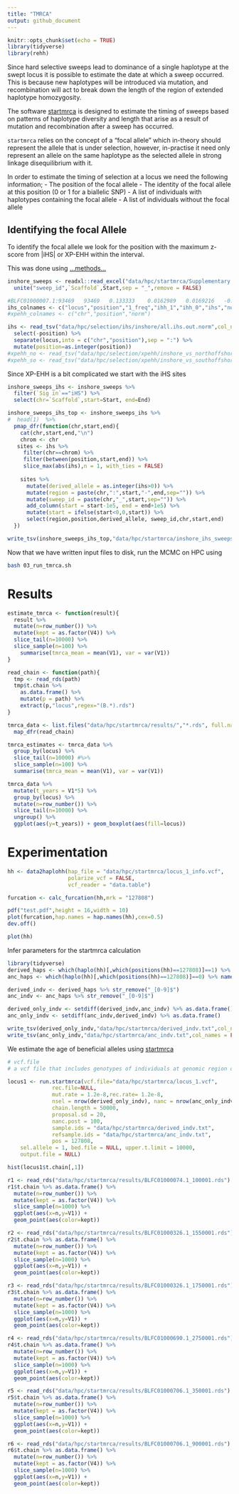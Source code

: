 ```yaml
---
title: "TMRCA"
output: github_document
---
```


```r
knitr::opts_chunk$set(echo = TRUE)
library(tidyverse)
library(rehh)
```

Since hard selective sweeps lead to dominance of a single haplotype at the swept locus it is possible to estimate the date at which a sweep occurred.  This is because new haplotypes will be introduced via mutation, and recombination will act to break down the length of the region of extended haplotype homozygosity. 

The software [startmrca](https://github.com/jhavsmith/startmrca) is designed to estimate the timing of sweeps based on patterns of haplotype diversity and length that arise as a result of mutation and recombination after a sweep has occurred. 

`startmrca` relies on the concept of a "focal allele" which in-theory should represent the allele that is under selection, however, in-practise it need only represent an allele on the same haplotype as the selected allele in strong linkage disequilibrium with it. 

In order to estimate the timing of selection at a locus we need the following information;
  - The position of the focal allele
  - The identity of the focal allele at this position (0 or 1 for a biallelic SNP)
  - A list of individuals with haplotypes containing the focal allele
  - A list of individuals without the focal allele


## Identifying the focal Allele

To identify the focal allele we look for the position with the maximum z-score from |iHS| or XP-EHH within the interval. 

This was done using [...methods...](jia_how_was_this_done?)

```r
inshore_sweeps <- readxl::read_excel("data/hpc/startmrca/Supplementary Tables.xlsx",sheet="Table S9", skip = 1) %>% 
  unite("sweep_id",`Scaffold`,Start,sep = "_",remove = FALSE) 
```


```r
#BLFC01000007.1:93469	93469	0.133333	0.0162989	0.0169216	-0.0162829	-1.50666	0
ihs_colnames <- c("locus","position","1_freq","ihh_1","ihh_0","ihs","norm","top1pc")
#xpehh_colnames <- c("chr","position","norm")

ihs <- read_tsv("data/hpc/selection/ihs/inshore/all.ihs.out.norm",col_names = ihs_colnames) %>% 
  select(-position) %>% 
  separate(locus,into = c("chr","position"),sep = ":") %>% 
  mutate(position=as.integer(position))
#xpehh_no <- read_tsv("data/hpc/selection/xpehh/inshore_vs_northoffshore.xpehh.norm",col_names = xpehh_colnames)
#xpehh_so <- read_tsv("data/hpc/selection/xpehh/inshore_vs_southoffshore.xpehh.norm",col_names = xpehh_colnames)
```
Since XP-EHH is a bit complicated we start with the iHS sites

```r
inshore_sweeps_ihs <- inshore_sweeps %>% 
  filter(`Sig in`=="iHS") %>% 
  select(chr=`Scaffold`,start=Start, end=End)

inshore_sweeps_ihs_top <- inshore_sweeps_ihs %>% 
#  head(1)  %>% 
  pmap_dfr(function(chr,start,end){
    cat(chr,start,end,"\n")
    chrom <- chr
   sites <- ihs %>%
     filter(chr==chrom) %>%
     filter(between(position,start,end)) %>% 
     slice_max(abs(ihs),n = 1, with_ties = FALSE)
   
    sites %>% 
      mutate(derived_allele = as.integer(ihs>0)) %>% 
      mutate(region = paste(chr,":",start,"-",end,sep="")) %>% 
      mutate(sweep_id = paste(chr,"_",start,sep="")) %>% 
      add_column(start = start-1e5, end = end+1e5) %>% 
      mutate(start = ifelse(start<0,0,start)) %>% 
      select(region,position,derived_allele, sweep_id,chr,start,end) 
  })

write_tsv(inshore_sweeps_ihs_top,"data/hpc/startmrca/inshore_ihs_sweeps.tsv")
```


Now that we have written input files to disk, run the MCMC on HPC using 

```bash
bash 03_run_tmrca.sh
```

# Results

```r
estimate_tmrca <- function(result){
  result %>% 
  mutate(n=row_number()) %>% 
  mutate(kept = as.factor(V4)) %>% 
  slice_tail(n=10000) %>% 
  slice_sample(n=100) %>% 
    summarise(tmrca_mean = mean(V1), var = var(V1))
}

read_chain <- function(path){
  tmp <- read_rds(path) 
  tmp$t.chain %>% 
    as.data.frame() %>% 
    mutate(p = path) %>% 
    extract(p,"locus",regex="(B.*).rds")
}

tmrca_data <- list.files("data/hpc/startmrca/results/","*.rds", full.names = TRUE) %>% 
  map_dfr(read_chain)

tmrca_estimates <- tmrca_data %>% 
  group_by(locus) %>% 
  slice_tail(n=10000) #%>% 
  slice_sample(n=100) %>% 
  summarise(tmrca_mean = mean(V1), var = var(V1))

```

```r
tmrca_data %>% 
  mutate(t_years = V1*5) %>% 
  group_by(locus) %>% 
  mutate(n=row_number()) %>% 
  slice_tail(n=10000) %>% 
  ungroup() %>% 
  ggplot(aes(y=t_years)) + geom_boxplot(aes(fill=locus))
```


# Experimentation


```r
hh <- data2haplohh(hap_file = "data/hpc/startmrca/locus_1_info.vcf",
                   polarize_vcf = FALSE,
                   vcf_reader = "data.table")

furcation <- calc_furcation(hh,mrk = "127808")

pdf("test.pdf",height = 16,width = 10)
plot(furcation,hap.names = hap.names(hh),cex=0.5)
dev.off()
```


```r
plot(hh)
```

Infer parameters for the startmrca calculation

```r
library(tidyverse)
derived_haps <- which(haplo(hh)[,which(positions(hh)==127808)]==1) %>% names()
anc_haps <- which(haplo(hh)[,which(positions(hh)==127808)]==0) %>% names()

derived_indv <- derived_haps %>% str_remove("_[0-9]$")
anc_indv <- anc_haps %>% str_remove("_[0-9]$")

derived_only_indv <- setdiff(derived_indv,anc_indv) %>% as.data.frame()
anc_only_indv <- setdiff(anc_indv,derived_indv) %>% as.data.frame()

write_tsv(derived_only_indv,"data/hpc/startmrca/derived_indv.txt",col_names = FALSE)
write_tsv(anc_only_indv,"data/hpc/startmrca/anc_indv.txt",col_names = FALSE)
```


We estimate the age of beneficial alleles using [startmrca](https://academic.oup.com/mbe/article/35/4/1003/4816405) 



```r
# vcf.file	
# a vcf file that includes genotypes of individuals at genomic region of interest surrounding the putatively selected. A 1 Mb region is recommended (500kb flanking both sides of the seleced allele). This file should contain individuals with and without the selected allele.

locus1 <- run.startmrca(vcf.file="data/hpc/startmrca/locus_1.vcf", 
              rec.file=NULL, 
              mut.rate = 1.2e-8,rec.rate= 1.2e-8, 
              nsel = nrow(derived_only_indv), nanc = nrow(anc_only_indv), 
              chain.length = 50000, 
              proposal.sd = 20, 
              nanc.post = 100, 
              sample.ids = "data/hpc/startmrca/derived_indv.txt", 
              refsample.ids = "data/hpc/startmrca/anc_indv.txt",
              pos = 127808, 
    sel.allele = 1, bed.file = NULL, upper.t.limit = 10000, 
    output.file = NULL)

hist(locus1$t.chain[,1])
```


```r
r1 <- read_rds("data/hpc/startmrca/results/BLFC01000074.1_100001.rds")
r1$t.chain %>% as.data.frame() %>% 
  mutate(n=row_number()) %>% 
  mutate(kept = as.factor(V4)) %>% 
  slice_sample(n=1000) %>% 
  ggplot(aes(x=n,y=V1)) + 
  geom_point(aes(color=kept)) 
```


```r
r2 <- read_rds("data/hpc/startmrca/results/BLFC01000326.1_1550001.rds")
r2$t.chain %>% as.data.frame() %>% 
  mutate(n=row_number()) %>% 
  mutate(kept = as.factor(V4)) %>% 
  slice_sample(n=1000) %>% 
  ggplot(aes(x=n,y=V1)) + 
  geom_point(aes(color=kept)) 
```

```r
r3 <- read_rds("data/hpc/startmrca/results/BLFC01000326.1_1750001.rds")
r3$t.chain %>% as.data.frame() %>% 
  mutate(n=row_number()) %>% 
  mutate(kept = as.factor(V4)) %>% 
  slice_sample(n=1000) %>% 
  ggplot(aes(x=n,y=V1)) + 
  geom_point(aes(color=kept)) 
```


```r
r4 <- read_rds("data/hpc/startmrca/results/BLFC01000690.1_2750001.rds")
r4$t.chain %>% as.data.frame() %>% 
  mutate(n=row_number()) %>% 
  mutate(kept = as.factor(V4)) %>% 
  slice_sample(n=1000) %>% 
  ggplot(aes(x=n,y=V1)) + 
  geom_point(aes(color=kept)) 
```


```r
r5 <- read_rds("data/hpc/startmrca/results/BLFC01000706.1_350001.rds")
r5$t.chain %>% as.data.frame() %>% 
  mutate(n=row_number()) %>% 
  mutate(kept = as.factor(V4)) %>% 
  slice_sample(n=1000) %>% 
  ggplot(aes(x=n,y=V1)) + 
  geom_point(aes(color=kept)) 
```


```r
r6 <- read_rds("data/hpc/startmrca/results/BLFC01000706.1_900001.rds")
r6$t.chain %>% as.data.frame() %>% 
  mutate(n=row_number()) %>% 
  mutate(kept = as.factor(V4)) %>% 
  slice_sample(n=1000) %>% 
  ggplot(aes(x=n,y=V1)) + 
  geom_point(aes(color=kept)) 
```
